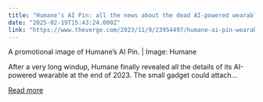 ```yaml
---
title: "Humane’s AI Pin: all the news about the dead AI-powered wearable"
date: "2025-02-19T15:43:24.000Z"
link: "https://www.theverge.com/2023/11/9/23954497/humane-ai-pin-wearable-news-announcements"
---
```


A promotional image of Humane’s AI Pin. | Image: Humane

After a very long windup, Humane finally revealed all the details of its AI-powered wearable at the end of 2023. 
The small gadget could attach...

[Read more](https://www.theverge.com/2023/11/9/23954497/humane-ai-pin-wearable-news-announcements)
